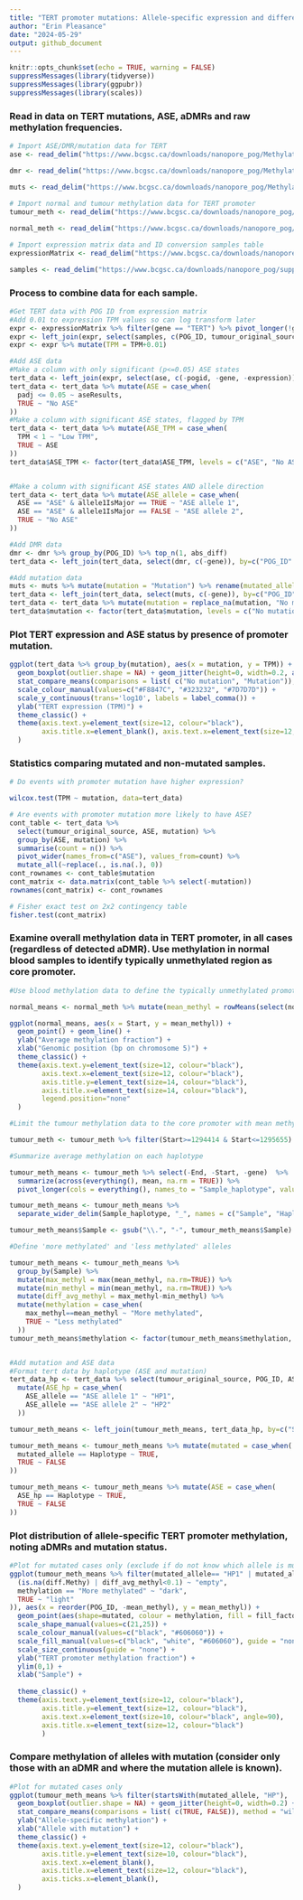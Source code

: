 ```yaml
---
title: "TERT promoter mutations: Allele-specific expression and differential methylation"
author: "Erin Pleasance"
date: "2024-05-29"
output: github_document
---
```


```r
knitr::opts_chunk$set(echo = TRUE, warning = FALSE)
suppressMessages(library(tidyverse))
suppressMessages(library(ggpubr))
suppressMessages(library(scales))
```

### Read in data on TERT mutations, ASE, aDMRs and raw methylation frequencies. 

```r

# Import ASE/DMR/mutation data for TERT
ase <- read_delim("https://www.bcgsc.ca/downloads/nanopore_pog/Methylation/TERT/TERT_all_ASE.txt", show_col_types = FALSE)

dmr <- read_delim("https://www.bcgsc.ca/downloads/nanopore_pog/Methylation/TERT/TERT_all_DMR.txt", show_col_types = FALSE)

muts <- read_delim("https://www.bcgsc.ca/downloads/nanopore_pog/Methylation/TERT/TERT_all_mutations.txt", show_col_types = FALSE)
  
# Import normal and tumour methylation data for TERT promoter
tumour_meth <- read_delim("https://www.bcgsc.ca/downloads/nanopore_pog/Methylation/TERT/TERT_tumour_haplotype_methyl.tsv", show_col_types = FALSE)

normal_meth <- read_delim("https://www.bcgsc.ca/downloads/nanopore_pog/Methylation/TERT/TERT_normal_haplotype_methyl.tsv", show_col_types = FALSE)

# Import expression matrix data and ID conversion samples table
expressionMatrix <- read_delim("https://www.bcgsc.ca/downloads/nanopore_pog/ASE/expressionMatrix.tsv.gz", show_col_types = FALSE)

samples <- read_delim("https://www.bcgsc.ca/downloads/nanopore_pog/supplementary_tables/Supplementary_Table_1_samples.tsv", show_col_types = FALSE)


```

### Process to combine data for each sample.

```r

#Get TERT data with POG ID from expression matrix
#Add 0.01 to expression TPM values so can log transform later
expr <- expressionMatrix %>% filter(gene == "TERT") %>% pivot_longer(!gene, names_to = "sample", values_to = "TPM")
expr <- left_join(expr, select(samples, c(POG_ID, tumour_original_source, anonymous_sample_ID_tumour, is_additional_biopsy)), by=c("sample" = "anonymous_sample_ID_tumour"))
expr <- expr %>% mutate(TPM = TPM+0.01)

#Add ASE data
#Make a column with only significant (p<=0.05) ASE states
tert_data <- left_join(expr, select(ase, c(-pogid, -gene, -expression)), by=c("tumour_original_source" = "sample"))
tert_data <- tert_data %>% mutate(ASE = case_when(
  padj <= 0.05 ~ aseResults,
  TRUE ~ "No ASE"
))
#Make a column with significant ASE states, flagged by TPM
tert_data <- tert_data %>% mutate(ASE_TPM = case_when(
  TPM < 1 ~ "Low TPM",
  TRUE ~ ASE
))
tert_data$ASE_TPM <- factor(tert_data$ASE_TPM, levels = c("ASE", "No ASE", "Low TPM"))


#Make a column with significant ASE states AND allele direction
tert_data <- tert_data %>% mutate(ASE_allele = case_when(
  ASE == "ASE" & allele1IsMajor == TRUE ~ "ASE allele 1",
  ASE == "ASE" & allele1IsMajor == FALSE ~ "ASE allele 2",
  TRUE ~ "No ASE"
))

#Add DMR data
dmr <- dmr %>% group_by(POG_ID) %>% top_n(1, abs_diff)
tert_data <- left_join(tert_data, select(dmr, c(-gene)), by=c("POG_ID" = "POG_ID"))

#Add mutation data
muts <- muts %>% mutate(mutation = "Mutation") %>% rename(mutated_allele = Final_allele)
tert_data <- left_join(tert_data, select(muts, c(-gene)), by=c("POG_ID" = "POG_ID"))
tert_data <- tert_data %>% mutate(mutation = replace_na(mutation, "No mutation"))
tert_data$mutation <- factor(tert_data$mutation, levels = c("No mutation", "Mutation"))


```

### Plot TERT expression and ASE status by presence of promoter mutation.

```r

ggplot(tert_data %>% group_by(mutation), aes(x = mutation, y = TPM)) +
  geom_boxplot(outlier.shape = NA) + geom_jitter(height=0, width=0.2, aes(color=ASE_TPM)) +
  stat_compare_means(comparisons = list( c("No mutation", "Mutation")), method = "wilcox.test") +
  scale_colour_manual(values=c("#F8847C", "#323232", "#7D7D7D")) +
  scale_y_continuous(trans='log10', labels = label_comma()) +
  ylab("TERT expression (TPM)") +
  theme_classic() +
  theme(axis.text.y=element_text(size=12, colour="black"),
        axis.title.x=element_blank(), axis.text.x=element_text(size=12, colour="black"), legend.title=element_blank()
  )

```

### Statistics comparing mutated and non-mutated samples.

```r
# Do events with promoter mutation have higher expression?

wilcox.test(TPM ~ mutation, data=tert_data) 

# Are events with promoter mutation more likely to have ASE?
cont_table <- tert_data %>%
  select(tumour_original_source, ASE, mutation) %>%
  group_by(ASE, mutation) %>%
  summarise(count = n()) %>%
  pivot_wider(names_from=c("ASE"), values_from=count) %>%
  mutate_all(~replace(., is.na(.), 0))
cont_rownames <- cont_table$mutation
cont_matrix <- data.matrix(cont_table %>% select(-mutation))
rownames(cont_matrix) <- cont_rownames

# Fisher exact test on 2x2 contingency table
fisher.test(cont_matrix)


```

### Examine overall methylation data in TERT promoter, in all cases (regardless of detected aDMR). Use methylation in normal blood samples to identify typically unmethylated region as core promoter.


```r
#Use blood methylation data to define the typically unmethylated promoter region, based on average methylation at each CpG

normal_means <- normal_meth %>% mutate(mean_methyl = rowMeans(select(normal_meth, starts_with("POG")), na.rm = TRUE))

ggplot(normal_means, aes(x = Start, y = mean_methyl)) + 
  geom_point() + geom_line() +
  ylab("Average methylation fraction") +
  xlab("Genomic position (bp on chromosome 5)") +
  theme_classic() +
  theme(axis.text.y=element_text(size=12, colour="black"),
        axis.text.x=element_text(size=12, colour="black"),
        axis.title.y=element_text(size=14, colour="black"),
        axis.title.x=element_text(size=14, colour="black"),
        legend.position="none"
  )

#Limit the tumour methylation data to the core promoter with mean methylation < 0.25: 1294414-1295655 (153 CpGs)

tumour_meth <- tumour_meth %>% filter(Start>=1294414 & Start<=1295655)

#Summarize average methylation on each haplotype

tumour_meth_means <- tumour_meth %>% select(-End, -Start, -gene)  %>%
  summarize(across(everything(), mean, na.rm = TRUE)) %>%
  pivot_longer(cols = everything(), names_to = "Sample_haplotype", values_to = "mean_methyl")

tumour_meth_means <- tumour_meth_means %>%
  separate_wider_delim(Sample_haplotype, "_", names = c("Sample", "Haplotype"))

tumour_meth_means$Sample <- gsub("\\.", "-", tumour_meth_means$Sample)

#Define 'more methylated' and 'less methylated' alleles

tumour_meth_means <- tumour_meth_means %>% 
  group_by(Sample) %>%
  mutate(max_methyl = max(mean_methyl, na.rm=TRUE)) %>%
  mutate(min_methyl = min(mean_methyl, na.rm=TRUE)) %>%
  mutate(diff_avg_methyl = max_methyl-min_methyl) %>% 
  mutate(methylation = case_when(
    max_methyl==mean_methyl ~ "More methylated",
    TRUE ~ "Less methylated"
  ))
tumour_meth_means$methylation <- factor(tumour_meth_means$methylation, levels = c("More methylated", "Less methylated"))


#Add mutation and ASE data
#Format tert data by haplotype (ASE and mutation)
tert_data_hp <- tert_data %>% select(tumour_original_source, POG_ID, ASE_allele, mutated_allele, diff.Methy, TPM) %>%
  mutate(ASE_hp = case_when(
    ASE_allele == "ASE allele 1" ~ "HP1",
    ASE_allele == "ASE allele 2" ~ "HP2"
  ))

tumour_meth_means <- left_join(tumour_meth_means, tert_data_hp, by=c("Sample" = "tumour_original_source"))

tumour_meth_means <- tumour_meth_means %>% mutate(mutated = case_when(
  mutated_allele == Haplotype ~ TRUE,
  TRUE ~ FALSE
))

tumour_meth_means <- tumour_meth_means %>% mutate(ASE = case_when(
  ASE_hp == Haplotype ~ TRUE,
  TRUE ~ FALSE
))


```


### Plot distribution of allele-specific TERT promoter methylation, noting aDMRs and mutation status.

```r

#Plot for mutated cases only (exclude if do not know which allele is mutated)
ggplot(tumour_meth_means %>% filter(mutated_allele== "HP1" | mutated_allele== "HP2") %>% mutate(fill_factor = case_when(
  (is.na(diff.Methy) | diff_avg_methyl<0.1) ~ "empty",
  methylation == "More methylated" ~ "dark",
  TRUE ~ "light"
)), aes(x = reorder(POG_ID, -mean_methyl), y = mean_methyl)) +
  geom_point(aes(shape=mutated, colour = methylation, fill = fill_factor, size=5, stroke=1)) +
  scale_shape_manual(values=c(21,25)) +
  scale_colour_manual(values=c("black", "#606060")) +
  scale_fill_manual(values=c("black", "white", "#606060"), guide = "none") +
  scale_size_continuous(guide = "none") +
  ylab("TERT promoter methylation fraction") +
  ylim(0,1) +
  xlab("Sample") +
  
  theme_classic() +
  theme(axis.text.y=element_text(size=12, colour="black"),
        axis.title.y=element_text(size=12, colour="black"),
        axis.text.x=element_text(size=10, colour="black", angle=90),
        axis.title.x=element_text(size=12, colour="black")
        )
```

### Compare methylation of alleles with mutation (consider only those with an aDMR and where the mutation allele is known).

```r

#Plot for mutated cases only 
ggplot(tumour_meth_means %>% filter(startsWith(mutated_allele, "HP"), !is.na(diff.Methy)), aes(x = mutated, y = mean_methyl)) +
  geom_boxplot(outlier.shape = NA) + geom_jitter(height=0, width=0.2) +
  stat_compare_means(comparisons = list( c(TRUE, FALSE)), method = "wilcox.test") +
  ylab("Allele-specific methylation") +
  xlab("Allele with mutation") +
  theme_classic() +
  theme(axis.text.y=element_text(size=12, colour="black"),
        axis.title.y=element_text(size=10, colour="black"),
        axis.text.x=element_blank(),
        axis.title.x=element_text(size=12, colour="black"),
        axis.ticks.x=element_blank(),
  )
```

